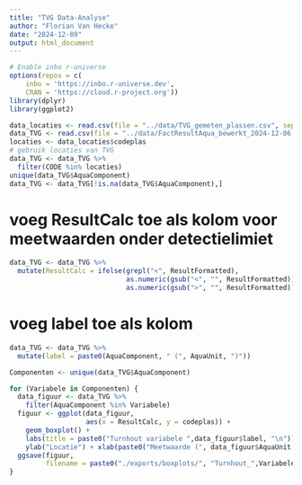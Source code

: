 ```yaml
---
title: "TVG Data-Analyse"
author: "Florian Van Hecke"
date: "2024-12-09"
output: html_document
---
```


```r
# Enable inbo r-universe
options(repos = c(
    inbo = 'https://inbo.r-universe.dev',
    CRAN = 'https://cloud.r-project.org'))
library(dplyr)
library(ggplot2)
```

```r
data_locaties <- read.csv(file = "../data/TVG_gemeten_plassen.csv", sep = ";")
data_TVG <- read.csv(file = "../data/FactResultAqua_bewerkt_2024-12-06.csv", sep = ";")
locaties <- data_locaties$codeplas
# gebruik locaties van TVG
data_TVG <- data_TVG %>%
  filter(CODE %in% locaties)
unique(data_TVG$AquaComponent)
data_TVG <- data_TVG[!is.na(data_TVG$AquaComponent),]
```

# voeg ResultCalc toe als kolom voor meetwaarden onder detectielimiet
```r
data_TVG <- data_TVG %>%
  mutate(ResultCalc = ifelse(grepl("<", ResultFormatted), 
                             as.numeric(gsub("<", "", ResultFormatted)) / 2, # als operator <, deel waarde door 2
                             as.numeric(gsub(">", "", ResultFormatted)))) # als > of geen operator, neem waarde over
```

# voeg label toe als kolom
```r
data_TVG <- data_TVG %>%
  mutate(label = paste0(AquaComponent, " (", AquaUnit, ")"))
```


```r
Componenten <- unique(data_TVG$AquaComponent)

for (Variabele in Componenten) {
  data_figuur <- data_TVG %>%
    filter(AquaComponent %in% Variabele)
  figuur <- ggplot(data_figuur,
                   aes(x = ResultCalc, y = codeplas)) +
    geom_boxplot() +
    labs(title = paste0("Turnhout variabele ",data_figuur$label, "\n")) +
    ylab("Locatie") + xlab(paste0("Meetwaarde (", data_figuur$AquaUnit ,")"))
  ggsave(figuur,
         filename = paste0("./exports/boxplots/", "Turnhout_",Variabele, "_bw",".jpg"), width = 1080, height = 720, units = "px", scale = 3)
}
```

```r

```

